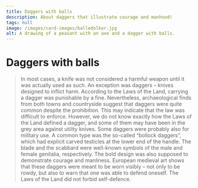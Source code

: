 ```yaml
---
title: Daggers with balls
description: About daggers that illustrate courage and manhood!
tags: null
image: /images/card-images/balledolker.jpg
alt: A drawing of a peasant with an axe and a dagger with balls.
---
```



# Daggers with balls

<Blockquote
    quote='“And it is known to most people that it is forbidden to carry daggers.”'
    footer='Human Inviolability section, chapter 15' />



<Container stil="initial side">
    In most cases, a knife was not considered a harmful weapon until it was actually used as such. 
    An exception was daggers – knives designed to inflict harm. 
    According to the Laws of the Land, carrying a dagger was punishable by a fine. 
    Nevertheless, archaeological finds from both towns and countryside suggest that daggers were quite common despite the prohibition. 
    This may indicate that the law was difficult to enforce. 
    However, we do not know exactly how the Laws of the Land defined a dagger, and some of them may have been in the grey area against utility knives. 
    Some daggers were probably also for military use. 
    A common type was the so-called “bollock daggers”, which had explicit carved testicles at the lower end of the handle. 
    The blade and the scabbard were well-known symbols of the male and female genitalia, respectively. 
    The bold design was also supposed to demonstrate courage and manliness. 
    European medieval art shows that these daggers were meant to be worn visibly – not only to be rowdy, but also to warn that one was able to defend oneself. 
    The Laws of the Land did not forbid self-defence.
</Container>

<Figure
    image="/images/mannhelgebolken/balledolk.jpg"
    title="Bollock dagger with wooden handle from Bryggen, Bergen. The shape of the handle explains the name. Photo: Olaf Knarvik"
    alt="Bollock dagger among other daggers in an exhibition showcase."
>
</Figure>
